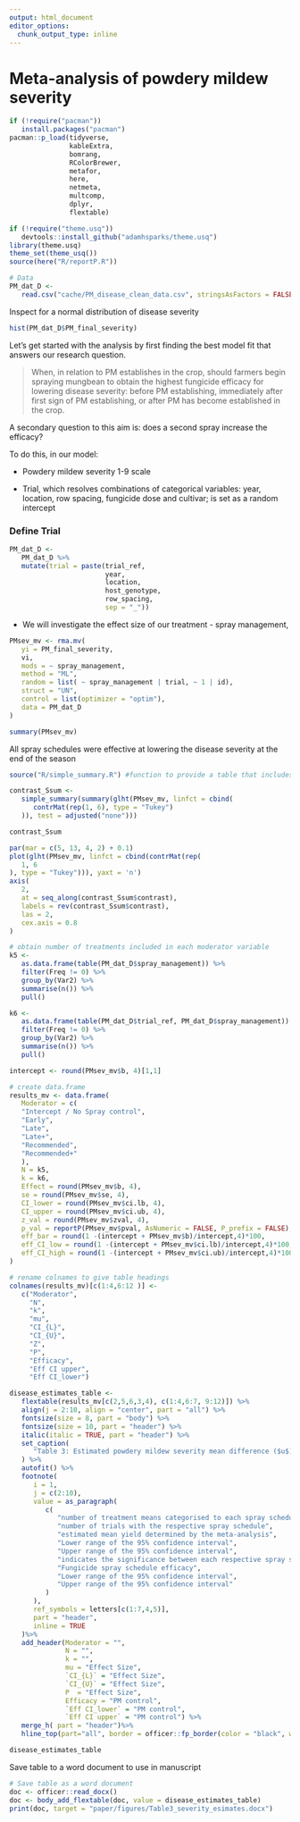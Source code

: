 ```yaml
---
output: html_document
editor_options: 
  chunk_output_type: inline
---
```


# Meta-analysis of powdery mildew severity

```r
if (!require("pacman"))
   install.packages("pacman")
pacman::p_load(tidyverse,
               kableExtra,
               bomrang,
               RColorBrewer,
               metafor,
               here,
               netmeta,
               multcomp,
               dplyr,
               flextable)

if (!require("theme.usq"))
   devtools::install_github("adamhsparks/theme.usq")
library(theme.usq)
theme_set(theme_usq())
source(here("R/reportP.R"))

# Data
PM_dat_D <-
   read.csv("cache/PM_disease_clean_data.csv", stringsAsFactors = FALSE)
```



Inspect for a normal distribution of disease severity
```r
hist(PM_dat_D$PM_final_severity)
```


Let's get started with the analysis by first finding the best model fit that answers our research question.

> When, in relation to PM establishes in the crop, should farmers begin spraying mungbean to obtain the highest fungicide efficacy for lowering disease severity: before PM establishing,  immediately after first sign of PM establishing, or after PM has become established in the crop. 

A secondary question to this aim is: does a second spray increase the efficacy?

To do this, in our model:

   - Powdery mildew severity 1-9 scale

   - Trial, which resolves combinations of categorical variables: year, location, row spacing, fungicide dose and cultivar; is set as a random intercept

### Define Trial
```r
PM_dat_D <-
   PM_dat_D %>%
   mutate(trial = paste(trial_ref,
                        year,
                        location,
                        host_genotype,
                        row_spacing,
                        sep = "_")) 
```


   - We will investigate the effect size of our treatment - spray management,


```r
PMsev_mv <- rma.mv(
   yi = PM_final_severity,
   vi,
   mods = ~ spray_management,
   method = "ML",
   random = list( ~ spray_management | trial, ~ 1 | id),
   struct = "UN",
   control = list(optimizer = "optim"),
   data = PM_dat_D
)

summary(PMsev_mv)
```

All spray schedules were effective at lowering the disease severity at the end of the season

```r
source("R/simple_summary.R") #function to provide a table that includes the treatment names in the contrasts

contrast_Ssum <-
   simple_summary(summary(glht(PMsev_mv, linfct = cbind(
      contrMat(rep(1, 6), type = "Tukey")
   )), test = adjusted("none")))

contrast_Ssum
```

```r
par(mar = c(5, 13, 4, 2) + 0.1)
plot(glht(PMsev_mv, linfct = cbind(contrMat(rep(
   1, 6
), type = "Tukey"))), yaxt = 'n')
axis(
   2,
   at = seq_along(contrast_Ssum$contrast),
   labels = rev(contrast_Ssum$contrast),
   las = 2,
   cex.axis = 0.8
)
```


```r
# obtain number of treatments included in each moderator variable
k5 <-
   as.data.frame(table(PM_dat_D$spray_management)) %>%
   filter(Freq != 0) %>%
   group_by(Var2) %>%
   summarise(n()) %>%
   pull()

k6 <-
   as.data.frame(table(PM_dat_D$trial_ref, PM_dat_D$spray_management)) %>%
   filter(Freq != 0) %>%
   group_by(Var2) %>%
   summarise(n()) %>%
   pull()

intercept <- round(PMsev_mv$b, 4)[1,1]

# create data.frame
results_mv <- data.frame(
   Moderator = c(
   "Intercept / No Spray control",
   "Early",
   "Late",
   "Late+",
   "Recommended",
   "Recommended+"
   ),
   N = k5,
   k = k6,
   Effect = round(PMsev_mv$b, 4),
   se = round(PMsev_mv$se, 4),
   CI_lower = round(PMsev_mv$ci.lb, 4),
   CI_upper = round(PMsev_mv$ci.ub, 4),
   z_val = round(PMsev_mv$zval, 4),
   p_val = reportP(PMsev_mv$pval, AsNumeric = FALSE, P_prefix = FALSE),
   eff_bar = round(1 -(intercept + PMsev_mv$b)/intercept,4)*100,
   eff_CI_low = round(1 -(intercept + PMsev_mv$ci.lb)/intercept,4)*100,
   eff_CI_high = round(1 -(intercept + PMsev_mv$ci.ub)/intercept,4)*100
)

# rename colnames to give table headings
colnames(results_mv)[c(1:4,6:12 )] <-
   c("Moderator",
     "N",
     "k",
     "mu",
     "CI_{L}",
     "CI_{U}",
     "Z",
     "P",
     "Efficacy",
     "Eff CI upper",
     "Eff CI_lower")

disease_estimates_table <-
   flextable(results_mv[c(2,5,6,3,4), c(1:4,6:7, 9:12)]) %>%
   align(j = 2:10, align = "center", part = "all") %>%
   fontsize(size = 8, part = "body") %>%
   fontsize(size = 10, part = "header") %>%
   italic(italic = TRUE, part = "header") %>%
   set_caption(
      "Table 3: Estimated powdery mildew severity mean difference ($u$) to the no spray control (intercept) for each spray schedule treatment. Estimates were calculated from a network meta-analysis of data obtained from grey literature reports of (k) field trials undertaken in Eastern Australia. P values indicate statistical significance in comparison to the intercept."
   ) %>%
   autofit() %>%
   footnote(
      i = 1,
      j = c(2:10),
      value = as_paragraph(
         c(
            "number of treatment means categorised to each spray schedule",
            "number of trials with the respective spray schedule",
            "estimated mean yield determined by the meta-analysis",
            "Lower range of the 95% confidence interval",
            "Upper range of the 95% confidence interval",
            "indicates the significance between each respective spray schedule and the no spray control (intercept)",
            "Fungicide spray schedule efficacy",
            "Lower range of the 95% confidence interval",
            "Upper range of the 95% confidence interval"
         )
      ),
      ref_symbols = letters[c(1:7,4,5)],
      part = "header",
      inline = TRUE
   )%>%
   add_header(Moderator = "",
              N = "",
              k = "",
              mu = "Effect Size",
              `CI_{L}` = "Effect Size",
              `CI_{U}` = "Effect Size",
              P  = "Effect Size",
              Efficacy = "PM control",
              `Eff CI_lower` = "PM control",
              `Eff CI upper` = "PM control") %>%
   merge_h( part = "header")%>%
   hline_top(part="all", border = officer::fp_border(color = "black", width = 2) )

disease_estimates_table
```

Save table to a word document to use in manuscript
```r
# Save table as a word document
doc <- officer::read_docx()
doc <- body_add_flextable(doc, value = disease_estimates_table)
print(doc, target = "paper/figures/Table3_severity_esimates.docx")
```

